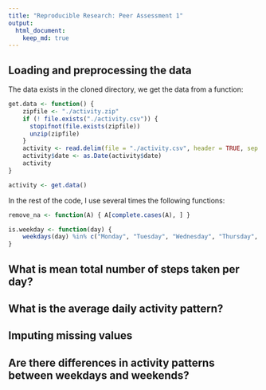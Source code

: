 ```yaml
---
title: "Reproducible Research: Peer Assessment 1"
output: 
  html_document:
    keep_md: true
---
```



## Loading and preprocessing the data

The data exists in the cloned directory, we get the data from a function:

```r
get.data <- function() {
    zipfile <- "./activity.zip"
    if (! file.exists("./activity.csv")) {
      stopifnot(file.exists(zipfile))
      unzip(zipfile)
    }
    activity <- read.delim(file = "./activity.csv", header = TRUE, sep = ",")
    activity$date <- as.Date(activity$date)
    activity
}

activity <- get.data()
```

In the rest of the code, I use several times the following functions:

```r
remove_na <- function(A) { A[complete.cases(A), ] }

is.weekday <- function(day) {
    weekdays(day) %in% c("Monday", "Tuesday", "Wednesday", "Thursday", "Friday")
}
```




## What is mean total number of steps taken per day?



## What is the average daily activity pattern?



## Imputing missing values



## Are there differences in activity patterns between weekdays and weekends?
